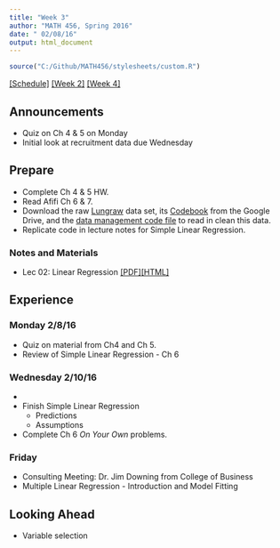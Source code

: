 ```yaml
---
title: "Week 3"
author: "MATH 456, Spring 2016"
date: " 02/08/16"
output: html_document
---
```

```r
source("C:/Github/MATH456/stylesheets/custom.R")
```
[[Schedule]](Schedule.html)  [[Week 2]](wk02.html) [[Week 4]](wk04.html)

## Announcements
* Quiz on Ch 4 & 5 on Monday
* Initial look at recruitment data due Wednesday


## Prepare 
* Complete Ch 4 & 5 HW. 
* Read Afifi Ch 6 & 7. 
* Download the raw [Lungraw](https://drive.google.com/open?id=0B83Z8_sNw3KPS29hZ1p3eXk4dmc) 
  data set, its [Codebook](https://drive.google.com/open?id=0B83Z8_sNw3KPNHpjZDRfaTR1LTQ) 
  from the Google Drive, and the [data management code file](data/dm_lung.Rmd) 
  to read in clean this data. 
* Replicate code in lecture notes for Simple Linear Regression. 

### Notes and Materials
* Lec 02: Linear Regression [[PDF]](notes/lec02_LinReg.pdf)[[HTML]](notes/lec02_LinReg.html)

## Experience
### Monday 2/8/16

* Quiz on material from Ch4 and Ch 5. 
* Review of Simple Linear Regression - Ch 6

### Wednesday 2/10/16
* 
* Finish Simple Linear Regression
    - Predictions
    - Assumptions
* Complete Ch 6 _On Your Own_ problems.  



### Friday
* Consulting Meeting: Dr. Jim Downing from College of Business
* Multiple Linear Regression - Introduction and Model Fitting

## Looking Ahead
* Variable selection

